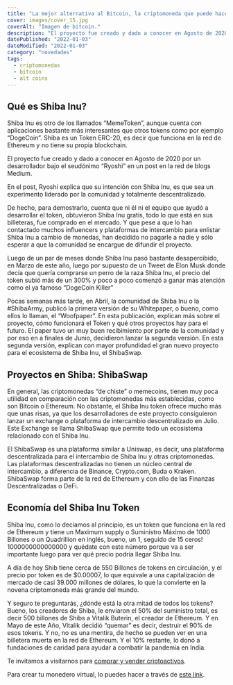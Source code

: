 ```yaml
---
title: "La mejor alternativa al Bitcoin, la criptomoneda que puede hacerte millonario"
cover: images/cover_15.jpg
coverAlt: "Imagen de bitcoin."
description: "El proyecto fue creado y dado a conocer en Agosto de 2020 por un desarrollador bajo el seudónimo “Ryoshi”"
datePublished: "2022-01-03"
dateModified: "2022-01-03"
category: "novedades"
tags:
  - criptomonedas
  - bitcoin
  - alt coins
---
```



## Qué es Shiba Inu?

Shiba Inu es otro de los llamados “MemeToken”, aunque cuenta con aplicaciones bastante más interesantes que otros tokens como por ejemplo “DogeCoin”. Shiba es un Token ERC-20, es decir que funciona en la red de Ethereum y no tiene su propia blockchain. 

El proyecto fue creado y dado a conocer en Agosto de 2020 por un desarrollador bajo el seudónimo “Ryoshi” en un post en la red de blogs Medium. 

En el post, Ryoshi explica que su intención con Shiba Inu, es que sea un experimento liderado por la comunidad y totalmente descentralizado. 

De hecho, para demostrarlo, cuenta que ni él ni el equipo que ayudó a desarrollar el token, obtuvieron Shiba Inu gratis, todo lo que está en sus billeteras, fue comprado en el mercado. Y que pese a que lo han contactado muchos influencers y plataformas de intercambio para enlistar Shiba Inu a cambio de monedas, han decidido no pagarle a nadie y sólo esperar a que la comunidad se encargue de difundir el proyecto.

Luego de un par de meses donde Shiba Inu pasó bastante desapercibido, en Marzo de este año, luego por supuesto de un Tweet de Elon Musk donde decía que quería comprarse un perro de la raza Shiba Inu, el precio del token subió más de un 300% y poco a poco comenzó a ganar más atención como el ya famoso “DogeCoin Killer”

Pocas semanas más tarde, en Abril, la comunidad de Shiba Inu o la #ShibaArmy, publicó la primera versión
de su Whitepaper, o bueno, como ellos lo llaman, el “Woofpaper”. En esta publicación, explican más sobre 
el proyecto, cómo funcionará el Token y qué otros proyectos hay para el futuro. El paper tuvo un muy buen 
recibimiento por parte de la comunidad y por eso en a finales de Junio, decidieron lanzar la segunda versión. 
En esta segunda versión, explican con mayor profundidad el gran nuevo proyecto para el ecosistema de Shiba Inu, el ShibaSwap.

## Proyectos en Shiba: ShibaSwap

En general, las criptomonedas “de chiste” o memecoins, tienen muy poca utilidad en comparación con las 
criptomonedas más establecidas, como son Bitcoin o Ethereum. No obstante, el Shiba Inu token ofrece mucho 
más que unas risas, ya que los desarrolladores de este proyecto consiguieron lanzar un exchange o plataforma 
de intercambio descentralizado en Julio. Este Exchange se llama ShibaSwap que permite todo un ecosistema relacionado con el Shiba Inu. 

El ShibaSwap es una plataforma similar a Uniswap, es decir, una plataforma descentralizada para el 
intercambio de Shiba Inu y otras criptomonedas. Las plataformas descentralizadas no tienen un núcleo 
central de intercambio, a diferencia de Binance, Crypto.com, Buda o Kraken. ShibaSwap forma parte de la 
red de Ethereum y con ello de las Finanzas Descentralizadas o DeFi. 

## Economía del Shiba Inu Token

Shiba Inu, como lo decíamos al principio, es un token que funciona en la red de Ethereum y tiene un
Maximum supply o Suministro Máximo de 1000 Billones o un Quadrillion en inglés, bueno, un 1,
seguido de 15 ceros! 1000000000000000 y quédate con este número porque va a ser importante 
luego para ver qué precio podría llegar Shiba Inu. 

A día de hoy Shib tiene cerca de 550 Billones de tokens en circulación, y el precio por token
es de $0.00007, lo que equivale a una capitalización de mercado de casi 39.000 millones de dólares, 
lo que la convierte en la novena criptomoneda más grande del mundo. 

Y seguro te preguntarás, ¿dónde está la otra mitad de todos los tokens? Bueno, los creadores de Shiba, 
le enviaron el 50% del suministro total, es decir 500 billones de Shibs a Vitalik Buterin, el creador de 
Ethereum. Y en Mayo de este Año, Vitalik decidió “quemar” es decir, destruir el 90% de esos tokens. Y no, 
no es una mentira, de hecho se pueden ver en una billetera muerta en la red de Ethereum. Y el 10% restante, 
lo donó a fundaciones de caridad para ayudar a combatir la pandemia en India. 

Te invitamos a visitarnos para [comprar y vender criptoactivos](https://shop.criptocambioslatam.com).

Para crear tu monedero virtual, lo puedes hacer a través de [este link](https://accounts.binance.com/es/register?ref=20517808).